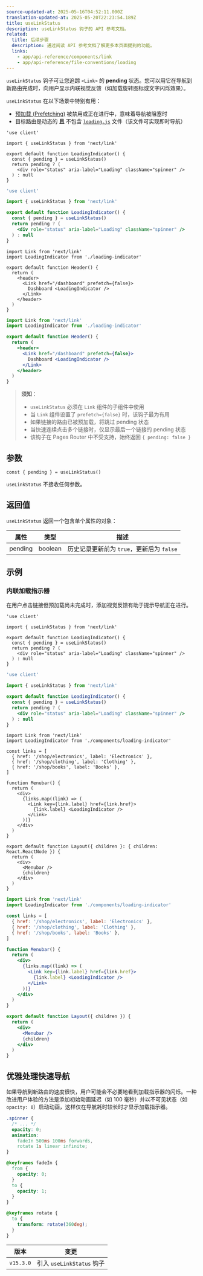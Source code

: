 ```yaml
---
source-updated-at: 2025-05-16T04:52:11.000Z
translation-updated-at: 2025-05-20T22:23:54.189Z
title: useLinkStatus
description: useLinkStatus 钩子的 API 参考文档。
related:
  title: 后续步骤
  description: 通过阅读 API 参考文档了解更多本页面提到的功能。
  links:
    - app/api-reference/components/link
    - app/api-reference/file-conventions/loading
---
```


`useLinkStatus` 钩子可让您追踪 `<Link>` 的 **pending** 状态。您可以用它在导航到新路由完成时，向用户显示内联视觉反馈（如加载旋转图标或文字闪烁效果）。

`useLinkStatus` 在以下场景中特别有用：

- [预加载 (Prefetching)](/docs/app/building-your-application/routing/linking-and-navigating#2-prefetching) 被禁用或正在进行中，意味着导航被阻塞时
- 目标路由是动态的 **且** 不包含 [`loading.js`](/docs/app/api-reference/file-conventions/loading) 文件（该文件可实现即时导航）

```tsx filename="app/loading-indicator.tsx" switcher
'use client'

import { useLinkStatus } from 'next/link'

export default function LoadingIndicator() {
  const { pending } = useLinkStatus()
  return pending ? (
    <div role="status" aria-label="Loading" className="spinner" />
  ) : null
}
```

```jsx filename="app/loading-indicator.js" switcher
'use client'

import { useLinkStatus } from 'next/link'

export default function LoadingIndicator() {
  const { pending } = useLinkStatus()
  return pending ? (
    <div role="status" aria-label="Loading" className="spinner" />
  ) : null
}
```

```tsx filename="app/header.tsx" switcher
import Link from 'next/link'
import LoadingIndicator from './loading-indicator'

export default function Header() {
  return (
    <header>
      <Link href="/dashboard" prefetch={false}>
        Dashboard <LoadingIndicator />
      </Link>
    </header>
  )
}
```

```jsx filename="app/header.js" switcher
import Link from 'next/link'
import LoadingIndicator from './loading-indicator'

export default function Header() {
  return (
    <header>
      <Link href="/dashboard" prefetch={false}>
        Dashboard <LoadingIndicator />
      </Link>
    </header>
  )
}
```

> **须知**：
>
> - `useLinkStatus` 必须在 `Link` 组件的子组件中使用
> - 当 `Link` 组件设置了 `prefetch={false}` 时，该钩子最为有用
> - 如果链接的路由已被预加载，将跳过 pending 状态
> - 当快速连续点击多个链接时，仅显示最后一个链接的 pending 状态
> - 该钩子在 Pages Router 中不受支持，始终返回 `{ pending: false }`

## 参数

```tsx
const { pending } = useLinkStatus()
```

`useLinkStatus` 不接收任何参数。

## 返回值

`useLinkStatus` 返回一个包含单个属性的对象：

| 属性    | 类型     | 描述                                  |
| ------- | -------- | ------------------------------------ |
| pending | boolean  | 历史记录更新前为 `true`，更新后为 `false` |

## 示例

### 内联加载指示器

在用户点击链接但预加载尚未完成时，添加视觉反馈有助于提示导航正在进行。

```tsx filename="app/components/loading-indicator.tsx" switcher
'use client'

import { useLinkStatus } from 'next/link'

export default function LoadingIndicator() {
  const { pending } = useLinkStatus()
  return pending ? (
    <div role="status" aria-label="Loading" className="spinner" />
  ) : null
}
```

```jsx filename="app/components/loading-indicator.js" switcher
'use client'

import { useLinkStatus } from 'next/link'

export default function LoadingIndicator() {
  const { pending } = useLinkStatus()
  return pending ? (
    <div role="status" aria-label="Loading" className="spinner" />
  ) : null
}
```

```tsx filename="app/shop/layout.tsx" switcher
import Link from 'next/link'
import LoadingIndicator from './components/loading-indicator'

const links = [
  { href: '/shop/electronics', label: 'Electronics' },
  { href: '/shop/clothing', label: 'Clothing' },
  { href: '/shop/books', label: 'Books' },
]

function Menubar() {
  return (
    <div>
      {links.map((link) => (
        <Link key={link.label} href={link.href}>
          {link.label} <LoadingIndicator />
        </Link>
      ))}
    </div>
  )
}

export default function Layout({ children }: { children: React.ReactNode }) {
  return (
    <div>
      <Menubar />
      {children}
    </div>
  )
}
```

```jsx filename="app/shop/layout.js" switcher
import Link from 'next/link'
import LoadingIndicator from './components/loading-indicator'

const links = [
  { href: '/shop/electronics', label: 'Electronics' },
  { href: '/shop/clothing', label: 'Clothing' },
  { href: '/shop/books', label: 'Books' },
]

function Menubar() {
  return (
    <div>
      {links.map((link) => (
        <Link key={link.label} href={link.href}>
          {link.label} <LoadingIndicator />
        </Link>
      ))}
    </div>
  )
}

export default function Layout({ children }) {
  return (
    <div>
      <Menubar />
      {children}
    </div>
  )
}
```

## 优雅处理快速导航

如果导航到新路由的速度很快，用户可能会不必要地看到加载指示器的闪烁。一种改进用户体验的方法是添加初始动画延迟（如 100 毫秒）并以不可见状态（如 `opacity: 0`）启动动画，这样仅在导航耗时较长时才显示加载指示器。

```css filename="app/styles/global.css"
.spinner {
  /* ... */
  opacity: 0;
  animation:
    fadeIn 500ms 100ms forwards,
    rotate 1s linear infinite;
}

@keyframes fadeIn {
  from {
    opacity: 0;
  }
  to {
    opacity: 1;
  }
}

@keyframes rotate {
  to {
    transform: rotate(360deg);
  }
}
```

| 版本      | 变更                      |
| --------- | ------------------------ |
| `v15.3.0` | 引入 `useLinkStatus` 钩子 |